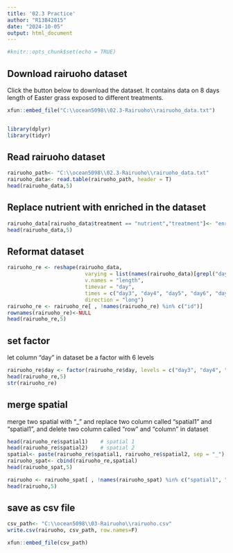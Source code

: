 ```yaml
---
title: '02.3 Practice'
author: "R13B42015"
date: "2024-10-05"
output: html_document
---
```


```r
#knitr::opts_chunk$set(echo = TRUE)
```

## Download rairuoho dataset
Click the button below to download the dataset. It contains data on 8 days length of Easter grass exposed to different treatments. 
```r
xfun::embed_file("C:\\ocean5098\\02.3-Rairuoho\\rairuoho_data.txt")
```

```r

```

```r
library(dplyr)
library(tidyr)
```

## Read rairuoho dataset
```r
rairuoho_path<- "C:\\ocean5098\\02.3-Rairuoho\\rairuoho_data.txt"
rairuoho_data<- read.table(rairuoho_path, header = T)
head(rairuoho_data,5)
```

## Replace nutrient with enriched in the dataset
```r
rairuoho_data[rairuoho_data$treatment == "nutrient","treatment"]<- "enriched"
head(rairuoho_data,5)
```
## Reformat dataset
```r
rairuoho_re <- reshape(rairuoho_data,
                         varying = list(names(rairuoho_data)[grepl("day", names(rairuoho_data))]),
                         v.names = "length",
                         timevar = "day",
                         times = c("day3", "day4", "day5", "day6", "day7", "day8"),
                         direction = "long")
rairuoho_re <- rairuoho_re[ , !names(rairuoho_re) %in% c("id")]
rownames(rairuoho_re)<-NULL
head(rairuoho_re,5)
```

## set factor
let column "day" in dataset be a factor with 6 levels
```r
rairuoho_re$day <- factor(rairuoho_re$day, levels = c("day3", "day4", "day5", "day6", "day7", "day8"))
head(rairuoho_re,5)
str(rairuoho_re)
```

## merge spatial
merge two spatial with "_" and replace two column called "spatial1" and "spatial1", and delete two column called "row" and "column" in dataset
```r
head(rairuoho_re$spatial1)    # spatial 1
head(rairuoho_re$spatial2)    # spatial 2
spatial<- paste(rairuoho_re$spatial1, rairuoho_re$spatial2, sep = "_")
rairuoho_spat<- cbind(rairuoho_re,spatial)
head(rairuoho_spat,5)
```

```r
rairuoho <- rairuoho_spat[ , !names(rairuoho_spat) %in% c("spatial1", "spatial2", "row", "column")]
head(rairuoho,5)
```

## save as csv file
```r
csv_path<- "C:\\ocean5098\\03-Rairuoho\\rairuoho.csv"
write.csv(rairuoho, csv_path, row.names=F)
```
```r
xfun::embed_file(csv_path)
```